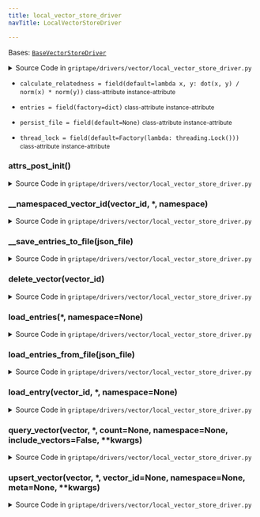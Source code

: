 ```yaml
---
title: local_vector_store_driver
navTitle: LocalVectorStoreDriver

---
```


<span id="griptape.drivers.vector.local_vector_store_driver.LocalVectorStoreDriver"></span>

Bases:
 [`BaseVectorStoreDriver`](./#griptape.drivers.vector.BaseVectorStoreDriver "BaseVectorStoreDriver (griptape.drivers.vector.BaseVectorStoreDriver)")

<details><summary>Source Code in <code>griptape&#47;drivers&#47;vector&#47;local_vector_store_driver.py</code></summary>

```python
@define(kw_only=True)
class LocalVectorStoreDriver(BaseVectorStoreDriver):
    entries: dict[str, BaseVectorStoreDriver.Entry] = field(factory=dict)
    persist_file: Optional[str] = field(default=None)
    calculate_relatedness: Callable = field(default=lambda x, y: dot(x, y) / (norm(x) * norm(y)))
    thread_lock: threading.Lock = field(default=Factory(lambda: threading.Lock()))

    def __attrs_post_init__(self) -> None:
        if self.persist_file is not None:
            directory = os.path.dirname(self.persist_file)

            if directory and not os.path.exists(directory):
                os.makedirs(directory)

            if not os.path.isfile(self.persist_file):
                with open(self.persist_file, "w") as file:
                    self.__save_entries_to_file(file)

            with open(self.persist_file, "r+") as file:
                if os.path.getsize(self.persist_file) > 0:
                    self.entries = self.load_entries_from_file(file)
                else:
                    self.__save_entries_to_file(file)

    def load_entries_from_file(self, json_file: TextIO) -> dict[str, BaseVectorStoreDriver.Entry]:
        with self.thread_lock:
            data = json.load(json_file)

            return {k: BaseVectorStoreDriver.Entry.from_dict(v) for k, v in data.items()}

    def upsert_vector(
        self,
        vector: list[float],
        *,
        vector_id: Optional[str] = None,
        namespace: Optional[str] = None,
        meta: Optional[dict] = None,
        **kwargs,
    ) -> str:
        vector_id = vector_id or utils.str_to_hash(str(vector))

        with self.thread_lock:
            self.entries[self.__namespaced_vector_id(vector_id, namespace=namespace)] = self.Entry(
                id=vector_id,
                vector=vector,
                meta=meta,
                namespace=namespace,
            )

        if self.persist_file is not None:
            # TODO: optimize later since it reserializes all entries from memory and stores them in the JSON file
            #  every time a new vector is inserted
            with open(self.persist_file, "w") as file:
                self.__save_entries_to_file(file)

        return vector_id

    def load_entry(self, vector_id: str, *, namespace: Optional[str] = None) -> Optional[BaseVectorStoreDriver.Entry]:
        return self.entries.get(self.__namespaced_vector_id(vector_id, namespace=namespace), None)

    def load_entries(self, *, namespace: Optional[str] = None) -> list[BaseVectorStoreDriver.Entry]:
        return [entry for key, entry in self.entries.items() if namespace is None or entry.namespace == namespace]

    def query_vector(
        self,
        vector: list[float],
        *,
        count: Optional[int] = None,
        namespace: Optional[str] = None,
        include_vectors: bool = False,
        **kwargs,
    ) -> list[BaseVectorStoreDriver.Entry]:
        if namespace:
            entries = {k: v for (k, v) in self.entries.items() if k.startswith(f"{namespace}-")}
        else:
            entries = self.entries

        entries_and_relatednesses = [
            (entry, self.calculate_relatedness(vector, entry.vector)) for entry in list(entries.values())
        ]

        entries_and_relatednesses.sort(key=operator.itemgetter(1), reverse=True)

        result = [
            BaseVectorStoreDriver.Entry(
                id=er[0].id, vector=er[0].vector, score=er[1], meta=er[0].meta, namespace=er[0].namespace
            )
            for er in entries_and_relatednesses
        ][:count]

        if include_vectors:
            return result
        return [
            BaseVectorStoreDriver.Entry(id=r.id, vector=[], score=r.score, meta=r.meta, namespace=r.namespace)
            for r in result
        ]

    def delete_vector(self, vector_id: str) -> NoReturn:
        raise NotImplementedError(f"{self.__class__.__name__} does not support deletion.")

    def __save_entries_to_file(self, json_file: TextIO) -> None:
        with self.thread_lock:
            serialized_data = {k: v.to_dict() for k, v in self.entries.items()}

            json.dump(serialized_data, json_file)

    def __namespaced_vector_id(self, vector_id: str, *, namespace: Optional[str]) -> str:
        return vector_id if namespace is None else f"{namespace}-{vector_id}"
```

</details>

-   `calculate_relatedness = field(default=lambda x, y: dot(x, y) / norm(x) * norm(y))` <small>class-attribute</small> <small>instance-attribute</small>  <span id="griptape.drivers.vector.local_vector_store_driver.LocalVectorStoreDriver.calculate_relatedness"></span> 

-   `entries = field(factory=dict)` <small>class-attribute</small> <small>instance-attribute</small>  <span id="griptape.drivers.vector.local_vector_store_driver.LocalVectorStoreDriver.entries"></span> 

-   `persist_file = field(default=None)` <small>class-attribute</small> <small>instance-attribute</small>  <span id="griptape.drivers.vector.local_vector_store_driver.LocalVectorStoreDriver.persist_file"></span> 

-   `thread_lock = field(default=Factory(lambda: threading.Lock()))` <small>class-attribute</small> <small>instance-attribute</small>  <span id="griptape.drivers.vector.local_vector_store_driver.LocalVectorStoreDriver.thread_lock"></span> 

<span id="griptape.drivers.vector.local_vector_store_driver.LocalVectorStoreDriver.__attrs_post_init__"></span>

### **attrs_post_init**()

<details><summary>Source Code in <code>griptape&#47;drivers&#47;vector&#47;local_vector_store_driver.py</code></summary>

```python
def __attrs_post_init__(self) -> None:
    if self.persist_file is not None:
        directory = os.path.dirname(self.persist_file)

        if directory and not os.path.exists(directory):
            os.makedirs(directory)

        if not os.path.isfile(self.persist_file):
            with open(self.persist_file, "w") as file:
                self.__save_entries_to_file(file)

        with open(self.persist_file, "r+") as file:
            if os.path.getsize(self.persist_file) > 0:
                self.entries = self.load_entries_from_file(file)
            else:
                self.__save_entries_to_file(file)
```

</details>

<span id="griptape.drivers.vector.local_vector_store_driver.LocalVectorStoreDriver.__namespaced_vector_id"></span>

### \_\_namespaced_vector_id(vector_id, \*, namespace)

<details><summary>Source Code in <code>griptape&#47;drivers&#47;vector&#47;local_vector_store_driver.py</code></summary>

```python
def __namespaced_vector_id(self, vector_id: str, *, namespace: Optional[str]) -> str:
    return vector_id if namespace is None else f"{namespace}-{vector_id}"
```

</details>

<span id="griptape.drivers.vector.local_vector_store_driver.LocalVectorStoreDriver.__save_entries_to_file"></span>

### \_\_save_entries_to_file(json_file)

<details><summary>Source Code in <code>griptape&#47;drivers&#47;vector&#47;local_vector_store_driver.py</code></summary>

```python
def __save_entries_to_file(self, json_file: TextIO) -> None:
    with self.thread_lock:
        serialized_data = {k: v.to_dict() for k, v in self.entries.items()}

        json.dump(serialized_data, json_file)
```

</details>

<span id="griptape.drivers.vector.local_vector_store_driver.LocalVectorStoreDriver.delete_vector"></span>

### delete_vector(vector_id)

<details><summary>Source Code in <code>griptape&#47;drivers&#47;vector&#47;local_vector_store_driver.py</code></summary>

```python
def delete_vector(self, vector_id: str) -> NoReturn:
    raise NotImplementedError(f"{self.__class__.__name__} does not support deletion.")
```

</details>

<span id="griptape.drivers.vector.local_vector_store_driver.LocalVectorStoreDriver.load_entries"></span>

### load_entries(\*, namespace=None)

<details><summary>Source Code in <code>griptape&#47;drivers&#47;vector&#47;local_vector_store_driver.py</code></summary>

```python
def load_entries(self, *, namespace: Optional[str] = None) -> list[BaseVectorStoreDriver.Entry]:
    return [entry for key, entry in self.entries.items() if namespace is None or entry.namespace == namespace]
```

</details>

<span id="griptape.drivers.vector.local_vector_store_driver.LocalVectorStoreDriver.load_entries_from_file"></span>

### load_entries_from_file(json_file)

<details><summary>Source Code in <code>griptape&#47;drivers&#47;vector&#47;local_vector_store_driver.py</code></summary>

```python
def load_entries_from_file(self, json_file: TextIO) -> dict[str, BaseVectorStoreDriver.Entry]:
    with self.thread_lock:
        data = json.load(json_file)

        return {k: BaseVectorStoreDriver.Entry.from_dict(v) for k, v in data.items()}
```

</details>

<span id="griptape.drivers.vector.local_vector_store_driver.LocalVectorStoreDriver.load_entry"></span>

### load_entry(vector_id, \*, namespace=None)

<details><summary>Source Code in <code>griptape&#47;drivers&#47;vector&#47;local_vector_store_driver.py</code></summary>

```python
def load_entry(self, vector_id: str, *, namespace: Optional[str] = None) -> Optional[BaseVectorStoreDriver.Entry]:
    return self.entries.get(self.__namespaced_vector_id(vector_id, namespace=namespace), None)
```

</details>

<span id="griptape.drivers.vector.local_vector_store_driver.LocalVectorStoreDriver.query_vector"></span>

### query_vector(vector, \*, count=None, namespace=None, include_vectors=False, \*\*kwargs)

<details><summary>Source Code in <code>griptape&#47;drivers&#47;vector&#47;local_vector_store_driver.py</code></summary>

```python
def query_vector(
    self,
    vector: list[float],
    *,
    count: Optional[int] = None,
    namespace: Optional[str] = None,
    include_vectors: bool = False,
    **kwargs,
) -> list[BaseVectorStoreDriver.Entry]:
    if namespace:
        entries = {k: v for (k, v) in self.entries.items() if k.startswith(f"{namespace}-")}
    else:
        entries = self.entries

    entries_and_relatednesses = [
        (entry, self.calculate_relatedness(vector, entry.vector)) for entry in list(entries.values())
    ]

    entries_and_relatednesses.sort(key=operator.itemgetter(1), reverse=True)

    result = [
        BaseVectorStoreDriver.Entry(
            id=er[0].id, vector=er[0].vector, score=er[1], meta=er[0].meta, namespace=er[0].namespace
        )
        for er in entries_and_relatednesses
    ][:count]

    if include_vectors:
        return result
    return [
        BaseVectorStoreDriver.Entry(id=r.id, vector=[], score=r.score, meta=r.meta, namespace=r.namespace)
        for r in result
    ]
```

</details>

<span id="griptape.drivers.vector.local_vector_store_driver.LocalVectorStoreDriver.upsert_vector"></span>

### upsert_vector(vector, \*, vector_id=None, namespace=None, meta=None, \*\*kwargs)

<details><summary>Source Code in <code>griptape&#47;drivers&#47;vector&#47;local_vector_store_driver.py</code></summary>

```python
def upsert_vector(
    self,
    vector: list[float],
    *,
    vector_id: Optional[str] = None,
    namespace: Optional[str] = None,
    meta: Optional[dict] = None,
    **kwargs,
) -> str:
    vector_id = vector_id or utils.str_to_hash(str(vector))

    with self.thread_lock:
        self.entries[self.__namespaced_vector_id(vector_id, namespace=namespace)] = self.Entry(
            id=vector_id,
            vector=vector,
            meta=meta,
            namespace=namespace,
        )

    if self.persist_file is not None:
        # TODO: optimize later since it reserializes all entries from memory and stores them in the JSON file
        #  every time a new vector is inserted
        with open(self.persist_file, "w") as file:
            self.__save_entries_to_file(file)

    return vector_id
```

</details>
